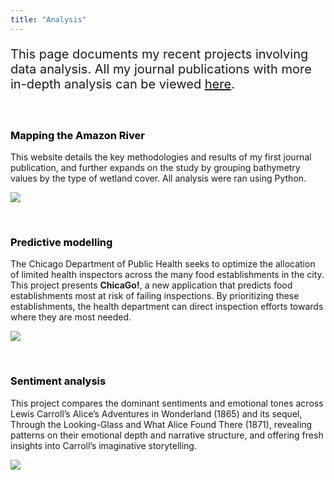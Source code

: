 ```yaml
---
title: "Analysis"
---
```


<p style="font-size:20px">
This page documents my recent projects involving data analysis. All my journal publications with more in-depth analysis can be viewed [here](/projects/research/research.qmd).
</p>
<br>

### <a href="https://weijingg.github.io/mapping_amazon/" style="color: black; text-decoration: none;">Mapping the Amazon River</a>

This website details the key methodologies and results of my first journal publication, and further expands on the study by grouping bathymetry values by the type of wetland cover. All analysis were ran using Python. 

[![](/images/quarto.png)](https://weijingg.github.io/mapping_amazon/){fig-alt="Amazon website"}

<br>

### <a href="chicago.qmd" style="color: black; text-decoration: none;">Predictive modelling</a>

The Chicago Department of Public Health seeks to optimize the allocation of limited health inspectors across the many food establishments in the city. This project presents **ChicaGo!**, a new application that predicts food establishments most at risk of failing inspections. By prioritizing these establishments, the health department can direct inspection efforts towards where they are most needed.

[![](/images/chicago/App1.gif)](chicago.qmd){fig-alt="Chicago"}

<br>

### <a href="alice.qmd" style="color: black; text-decoration: none;">Sentiment analysis</a>

This project compares the dominant sentiments and emotional tones across Lewis Carroll’s Alice’s Adventures in Wonderland (1865) and its sequel, Through the Looking-Glass and What Alice Found There (1871), revealing patterns on their emotional depth and narrative structure, and offering fresh insights into Carroll’s imaginative storytelling.

[![](/images/alice/nrc1.png)](alice.qmd){fig-alt="Alice"}

